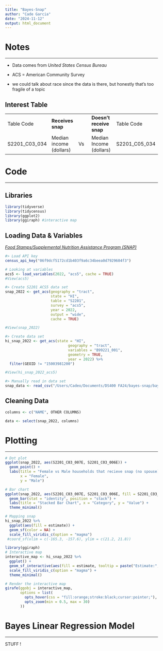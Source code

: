 ```yaml
---
title: "Bayes-Snap"
author: "Cade Garcia"
date: "2024-11-12"
output: html_document
---
```


# Notes

------------------------------------------------------------------------

-   Data comes from *United States Census Bureau*

-   ACS = American Community Survey

-   we could talk about race since the data is there, but honestly that's too fragile of a topic 

## Interest Table

|  |  |  |  |  |
|---------------|---------------|---------------|---------------|---------------|
| Table Code | **Receives snap** |  | **Doesn’t receive snap** | Table Code |
| S2201_C03_034 | Median income (dollars)  | Vs | Median Income (dollars) | S2201_C05_034 |

# Code

------------------------------------------------------------------------

## Libraries

```r
library(tidyverse)
library(tidycensus)
library(ggplot2)
library(ggiraph) #interactive map
```

## Loading Data & Variables

[*Food Stamps/Supplemental Nutrition Assistance Program (SNAP)*](https://data.census.gov/table/ACSST5Y2022.S2201?q=snap%20acs5%20in%20Hawaii)

```r
#> Load API key
census_api_key("06f9dcf5172cd1b403f9a6c34beea0d7929604f3")
```

```r
# Looking at variables
acs5 <- load_variables(2022, "acs5", cache = TRUE)
#View(acs5)
```

```r
#> Create S2201 ACS5 data set
snap_2022 <- get_acs(geography = "tract",
                     state = "HI", 
                     table = "S2201", 
                     survey = "acs5", 
                     year = 2022,
                     output = "wide",
                     cache = TRUE)

#View(snap_2022)
```

```r
#> Create data set
hi_snap_2022 <- get_acs(state = "HI", 
                             geography = "tract", 
                             variables = "B99221_001", 
                             geometry = TRUE, 
                             year = 2022) %>%
  filter(GEOID != "15003981200")

#View(hi_snap_2022_acs5)
```

```r
#> Manually read in data set
snap_data <- read_csv("/Users/Cadeo/Documents/DS400 FA24/bayes-snap/bayes-snap/snapdata_final.csv")
```

## Cleaning Data

```r
columns <- c("NAME", OTHER COLUMNS)

data <- select(snap_2022, columns)
```

# Plotting

------------------------------------------------------------------------

```r
# Dot plot
ggplot(snap_2022, aes(S2201_C03_007E, S2201_C03_006E)) +
  geom_point() +
  labs(title = "Female vs Male households that recieve snap (no spouse)",
       x = "Female", 
       y = "Male")
```

```r
# Bar chart
ggplot(snap_2022, aes(S2201_C03_007E, S2201_C03_006E, fill = S2201_C03_006E)) +
  geom_bar(stat = "identity", position = "stack") +
  labs(title = "Stacked Bar Chart", x = "Category", y = "Value") +
  theme_minimal()
```

```r
# Mapping snap 
hi_snap_2022 %>%
  ggplot(aes(fill = estimate)) + 
  geom_sf(color = NA) + 
  scale_fill_viridis_c(option = "magma")
 #coord_sf(xlim = c(-165.3, -157.6), ylim = c(21.2, 21.8))
```

```r
library(ggiraph)
# Interactive map
interactive_map <- hi_snap_2022 %>%
  ggplot() +
  geom_sf_interactive(aes(fill = estimate, tooltip = paste("Estimate:", estimate)), color = NA) +
  scale_fill_viridis_c(option = "magma") +
  theme_minimal()

# Render the interactive map
girafe(ggobj = interactive_map, 
       options = list(
         opts_hover(css = "fill:orange;stroke:black;cursor:pointer;"),
         opts_zoom(min = 0.5, max = 30)
       ))
```

# Bayes Linear Regression Model

------------------------------------------------------------------------

STUFF !
